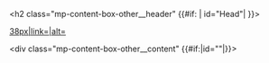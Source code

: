 <div class="mp-content-box-other"><!--
  --><h2 class="mp-content-box-other__header" {{#if:{{{id|}}} | id="{{{id}}}Head"| }}><!--
    --><div class="mp-content-box-other__header-icon">[[Berkas:{{{image}}}|38px|link=|alt=]]</div><!--
    --><div class="mp-content-box-other__header-text">{{{title}}}</div><!--
  --></h2><!--
  --><div class="mp-content-box-other__content" {{#if:{{{id|}}}|id="{{{id}}}"|}}>{{{content}}}</div><!--
--></div>
